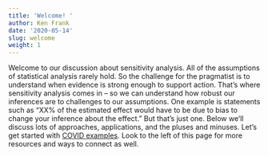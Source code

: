 ```yaml
---
title: 'Welcome! '
author: Ken Frank
date: '2020-05-14'
slug: welcome
weight: 1
---
```


Welcome to our discussion about sensitivity analysis. All of the assumptions of statistical analysis rarely hold.  So the challenge for the pragmatist is to understand when evidence is strong enough to support action.  That’s where sensitivity analysis comes in – so we can understand how robust our inferences are to challenges to our assumptions. One example is statements such as “XX% of the estimated effect would have to be due to bias to change your inference about the effect.”  But that’s just one.  Below we’ll discuss lots of approaches, applications, and the pluses and minuses. Let’s get started with [COVID examples](https://www.konfound-it.org/2020/05/12/covid-introduction/). Look to the left of this page for more resources and ways to connect as well.
